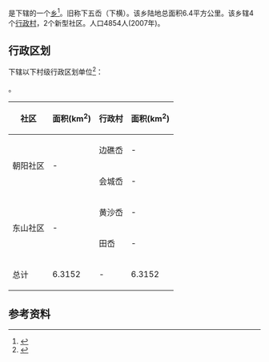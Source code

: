 {{中国乡级行政区|33/09/22/200/000}}

'''{{PAGENAMEBASE}}'''是{{PRC admin/fullname|33/09/22/200/000|3}}下辖的一个[[乡_(中华人民共和国)|乡]]<ref>{{PRC admin/ref sgc|{{PRC admin/parent|33/09/22/200/000}}}}</ref>。旧称下五岙（下横）。该乡陆地总面积6.4平方公里。该乡辖4个[[行政村|行政村]]，2个新型社区。人口4854人(2007年)。

== 行政区划 ==
{{PAGENAMEBASE}}下辖以下村级行政区划单位<ref>{{PRC admin/ref sgc|33/09/22/200/000}}</ref>：

{{PRC admin/children|33/09/22/200/000}}。

{| border="1" cellpadding="5" cellspacing="0"
|-
! 社区 !! 面积(km<sup>2</sup>) !! 行政村 !! 面积(km<sup>2</sup>)
|-
| rowspan=2| 朝阳社区
| rowspan=2| -
| 边礁岙
| -
|-
| 会城岙
| -
|-
| rowspan=2| 东山社区
| rowspan=2| -
| 黄沙岙
| -
|-
| 田岙
| -
|-
| rowspan=1| 总计
| rowspan=1| 6.3152
| -
| 6.3152
|}

== 参考资料 ==
{{reflist}}

{{浙江行政区划小作品}}
{{PRC admin/navcat|33/09/22/200/000}}